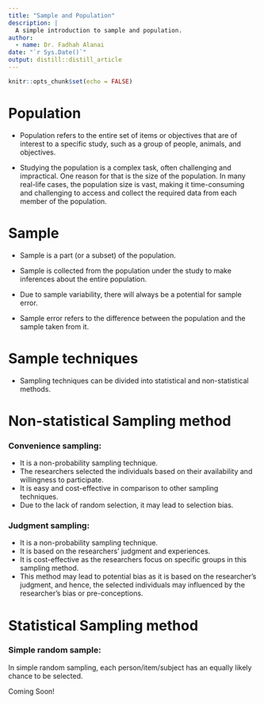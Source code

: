 ```yaml
---
title: "Sample and Population"
description: |
  A simple introduction to sample and population. 
author:
  - name: Dr. Fadhah Alanai
date: "`r Sys.Date()`"
output: distill::distill_article
---
```


```r
knitr::opts_chunk$set(echo = FALSE)
```

# Population 
- Population refers to the entire set of items or objectives that are of interest to a specific study, such as a group of people,
animals, and objectives. 

- Studying the population is a complex task, often challenging and impractical. One reason for that is the size of the 
population. In many real-life cases, the population size is vast, making it time-consuming and challenging to access and collect the required data
from each member of the population. 


# Sample

- Sample is a part (or a subset) of the population. 

- Sample is collected from the population under the study to make inferences about the entire population. 

- Due to sample variability, there will always be a potential for sample error. 

- Sample error refers to the difference between the population and the sample taken from it. 

# Sample techniques

- Sampling techniques can be divided into statistical and non-statistical methods. 

# Non-statistical Sampling method 

### Convenience sampling: 

- It is a non-probability sampling technique. 
- The researchers selected the individuals based on their availability and willingness to participate. 
- It is easy and cost-effective in comparison to other sampling techniques. 
- Due to the lack of random selection, it may lead to selection bias. 

### Judgment sampling:

- It is a non-probability sampling technique. 
- It is based on the researchers' judgment and experiences. 
- It is cost-effective as the researchers focus on specific groups in this sampling method. 
- This method may lead to potential bias as it is based on the researcher's judgment, and hence, the selected individuals may influenced by the researcher's bias or pre-conceptions.  


# Statistical Sampling method 

### Simple random sample: 
In simple random sampling, each person/item/subject has an equally likely chance to be selected. 

Coming Soon!
 





